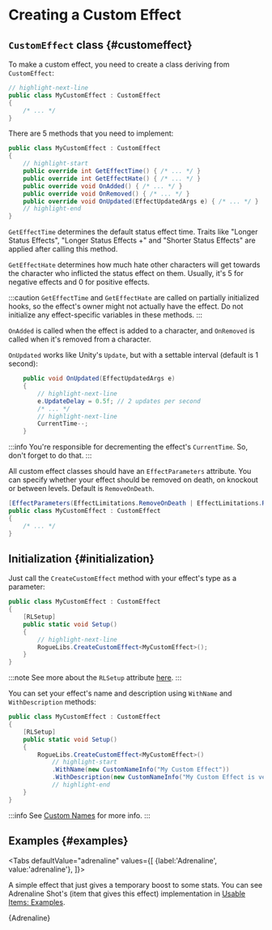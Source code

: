 # Creating a Custom Effect


## `CustomEffect` class {#customeffect}

To make a custom effect, you need to create a class deriving from `CustomEffect`:

```csharp title="MyCustomEffect.cs"
// highlight-next-line
public class MyCustomEffect : CustomEffect
{
    /* ... */
}
```

There are 5 methods that you need to implement:

```csharp title="MyCustomEffect.cs"
public class MyCustomEffect : CustomEffect
{
    // highlight-start
    public override int GetEffectTime() { /* ... */ }
    public override int GetEffectHate() { /* ... */ }
    public override void OnAdded() { /* ... */ }
    public override void OnRemoved() { /* ... */ }
    public override void OnUpdated(EffectUpdatedArgs e) { /* ... */ }
    // highlight-end
}
```

`GetEffectTime` determines the default status effect time. Traits like "Longer Status Effects", "Longer Status Effects +" and "Shorter Status Effects" are applied after calling this method.

`GetEffectHate` determines how much hate other characters will get towards the character who inflicted the status effect on them. Usually, it's 5 for negative effects and 0 for positive effects.

:::caution
`GetEffectTime` and `GetEffectHate` are called on partially initialized hooks, so the effect's owner might not actually have the effect. Do not initialize any effect-specific variables in these methods.
:::

`OnAdded` is called when the effect is added to a character, and `OnRemoved` is called when it's removed from a character.

`OnUpdated` works like Unity's `Update`, but with a settable interval (default is 1 second):

```csharp
    public void OnUpdated(EffectUpdatedArgs e)
    {
        // highlight-next-line
        e.UpdateDelay = 0.5f; // 2 updates per second
        /* ... */
        // highlight-next-line
        CurrentTime--;
    }
```

:::info
You're responsible for decrementing the effect's `CurrentTime`. So, don't forget to do that.
:::

All custom effect classes should have an `EffectParameters` attribute. You can specify whether your effect should be removed on death, on knockout or between levels. Default is `RemoveOnDeath`.

```csharp
[EffectParameters(EffectLimitations.RemoveOnDeath | EffectLimitations.RemoveOnKnockOut)]
public class MyCustomEffect : CustomEffect
{
    /* ... */
}
```

## Initialization {#initialization}

Just call the `CreateCustomEffect` method with your effect's type as a parameter:

```csharp title="MyCustomEffect.cs"
public class MyCustomEffect : CustomEffect
{
    [RLSetup]
    public static void Setup()
    {
        // highlight-next-line
        RogueLibs.CreateCustomEffect<MyCustomEffect>();
    }
}
```

:::note
See more about the `RLSetup` attribute [here](../patching-utilities#rlsetup).
:::

You can set your effect's name and description using `WithName` and `WithDescription` methods:

```csharp title="MyCustomEffect.cs"
public class MyCustomEffect : CustomEffect
{
    [RLSetup]
    public static void Setup()
    {
        RogueLibs.CreateCustomEffect<MyCustomEffect>()
            // highlight-start
            .WithName(new CustomNameInfo("My Custom Effect"))
            .WithDescription(new CustomNameInfo("My Custom Effect is very cool and does a lot of great stuff"));
            // highlight-end
    }
}
```

:::info
See [Custom Names](../names/custom-names) for more info.
:::

## Examples {#examples}



<Tabs defaultValue="adrenaline"
  values={[
    {label:'Adrenaline', value:'adrenaline'},
  ]}>
<TabItem value="adrenaline">

A simple effect that just gives a temporary boost to some stats. You can see Adrenaline Shot's (item that gives this effect) implementation in [Usable Items: Examples](../items/usable-items#examples).

<CodeSnippet>{Adrenaline}</CodeSnippet>

</TabItem>
</Tabs>
